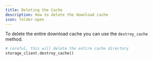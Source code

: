 ```yaml
---
title: Deleting the Cache
description: How to delete the download cache
icon: folder-open
---
```


To delete the entire download cache you can use the `destroy_cache` method.

<RequestExample>

```python Python
# careful, this will delete the entire cache directory
storage_client.destroy_cache()
```

</RequestExample>
